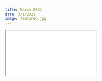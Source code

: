 ```yaml
---
title: March 2021
date: 3/1/2021
image: featured.jpg 
---
```


```{=html}
<iframe class="news ar4x3" src="mar2021.Rhtml" title="March Newsletter"></iframe>
```
